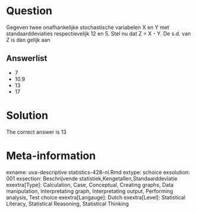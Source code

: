 Question
========

Gegeven twee onafhankelijke stochastische variabelen X en Y met standaarddeviaties respectievelijk 12 en 5. Stel nu dat Z = X - Y. De s.d. van Z is dan gelijk aan 

Answerlist
----------
* 7
* 10.9
* 13
* 17

Solution
========

The correct answer is  13 

Meta-information
================
exname: uva-descriptive statistics-428-nl.Rmd 
extype: schoice 
exsolution: 001 
exsection: Beschrijvende statistiek,Kengetallen,Standaarddeviatie 
exextra[Type]: Calculation, Case, Conceptual, Creating graphs, Data manipulation, Interpretating graph, Interpretating output, Performing analysis, Test choice 
exextra[Langauge]: Dutch 
exextra[Level]: Statistical Literacy, Statistical Reasoning, Statistical Thinking 
